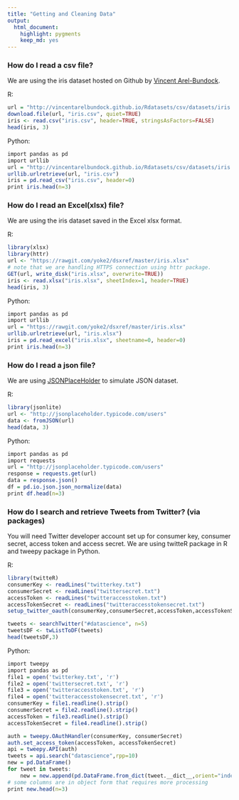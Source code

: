 ---
title: "Getting and Cleaning Data"
output:
  html_document:
    highlight: pygments
    keep_md: yes
---

### How do I read a csv file?

We are using the iris dataset hosted on Github by [Vincent Arel-Bundock](http://vincentarelbundock.github.io/Rdatasets/datasets.html).

R:
```{r readcsv-R, cache=TRUE}
url = "http://vincentarelbundock.github.io/Rdatasets/csv/datasets/iris.csv"
download.file(url, "iris.csv", quiet=TRUE)
iris <- read.csv("iris.csv", header=TRUE, stringsAsFactors=FALSE)
head(iris, 3)
```

Python:
```{r readcsv-python, engine='python', cache=TRUE}
import pandas as pd
import urllib
url = "http://vincentarelbundock.github.io/Rdatasets/csv/datasets/iris.csv"
urllib.urlretrieve(url, "iris.csv")
iris = pd.read_csv("iris.csv", header=0)
print iris.head(n=3)
```

### How do I read an Excel(xlsx) file?

We are using the iris dataset saved in the Excel xlsx format.

R:
```{r readxlsx-R, cache=TRUE}
library(xlsx)
library(httr)
url <- "https://rawgit.com/yoke2/dsxref/master/iris.xlsx"
# note that we are handling HTTPS connection using httr package.
GET(url, write_disk("iris.xlsx", overwrite=TRUE))
iris <- read.xlsx("iris.xlsx", sheetIndex=1, header=TRUE)
head(iris, 3)
```

Python:
```{r readxlsx-python, engine='python', cache=TRUE}
import pandas as pd
import urllib
url = "https://rawgit.com/yoke2/dsxref/master/iris.xlsx"
urllib.urlretrieve(url, "iris.xlsx")
iris = pd.read_excel("iris.xlsx", sheetname=0, header=0)
print iris.head(n=3)
```

### How do I read a json file?

We are using [JSONPlaceHolder](http://jsonplaceholder.typicode.com/) to simulate JSON dataset.

R:
```{r readjson-R, cache=TRUE}
library(jsonlite)
url <- "http://jsonplaceholder.typicode.com/users"
data <- fromJSON(url)
head(data, 3)
```

Python:
```{r readjson-python, engine='python', cache=TRUE}
import pandas as pd
import requests
url = "http://jsonplaceholder.typicode.com/users"
response = requests.get(url)
data = response.json()
df = pd.io.json.json_normalize(data)
print df.head(n=3)
```

### How do I search and retrieve Tweets from Twitter? (via packages)

You will need Twitter developer account set up for consumer key, consumer secret, access token and access secret. We are using twitteR package in R and tweepy package in Python.

R:
```{r readtweets-R}
library(twitteR)
consumerKey <- readLines("twitterkey.txt")
consumerSecret <- readLines("twittersecret.txt")
accessToken <- readLines("twitteraccesstoken.txt")
accessTokenSecret <- readLines("twitteraccesstokensecret.txt")
setup_twitter_oauth(consumerKey,consumerSecret,accessToken,accessTokenSecret)

tweets <- searchTwitter("#datascience", n=5)
tweetsDF <- twListToDF(tweets)
head(tweetsDF,3)
```

Python:
```{r readtweets-python, engine='python'}
import tweepy
import pandas as pd
file1 = open('twitterkey.txt', 'r')
file2 = open('twittersecret.txt', 'r')
file3 = open('twitteraccesstoken.txt', 'r')
file4 = open('twitteraccesstokensecret.txt', 'r')
consumerKey = file1.readline().strip()
consumerSecret = file2.readline().strip()
accessToken = file3.readline().strip()
accessTokenSecret = file4.readline().strip()

auth = tweepy.OAuthHandler(consumerKey, consumerSecret)
auth.set_access_token(accessToken, accessTokenSecret)
api = tweepy.API(auth)
tweets = api.search("datascience",rpp=10)
new = pd.DataFrame()
for tweet in tweets:
    new = new.append(pd.DataFrame.from_dict(tweet.__dict__,orient="index").transpose())
# some columns are in object form that requires more processing
print new.head(n=3)
```


